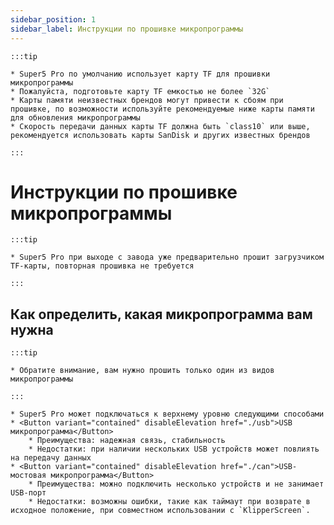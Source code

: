 ```yaml
---
sidebar_position: 1
sidebar_label: Инструкции по прошивке микропрограммы
---
```







    :::tip

    * Super5 Pro по умолчанию использует карту TF для прошивки микропрограммы
    * Пожалуйста, подготовьте карту TF емкостью не более `32G`
    * Карты памяти неизвестных брендов могут привести к сбоям при прошивке, по возможности используйте рекомендуемые ниже карты памяти для обновления микропрограммы
    * Скорость передачи данных карты TF должна быть `class10` или выше, рекомендуется использовать карты SanDisk и других известных брендов

    :::

# Инструкции по прошивке микропрограммы

    :::tip

    * Super5 Pro при выходе с завода уже предварительно прошит загрузчиком TF-карты, повторная прошивка не требуется

    :::


## Как определить, какая микропрограмма вам нужна

    :::tip

    * Обратите внимание, вам нужно прошить только один из видов микропрограммы

    :::
    
    * Super5 Pro может подключаться к верхнему уровню следующими способами
    * <Button variant="contained" disableElevation href="./usb">USB микропрограмма</Button>
        * Преимущества: надежная связь, стабильность
        * Недостатки: при наличии нескольких USB устройств может повлиять на передачу данных
    * <Button variant="contained" disableElevation href="./can">USB-мостовая микропрограмма</Button>
        * Преимущества: можно подключить несколько устройств и не занимает USB-порт
        * Недостатки: возможны ошибки, такие как таймаут при возврате в исходное положение, при совместном использовании с `KlipperScreen`.